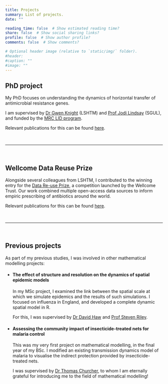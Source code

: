 ```yaml
---
title: Projects
summary: List of projects.
date: ""

reading_time: false  # Show estimated reading time?
share: false  # Show social sharing links?
profile: false  # Show author profile?
comments: false  # Show comments?

# Optional header image (relative to `static/img/` folder).
#header: 
#caption: ""
#image: ""
---
```


## **PhD project**

My PhD focuses on understanding the dynamics of horizontal transfer of antimicrobial resistance genes.

I am supervised by [Dr Gwen Knight](https://gwenknight.github.io/) (LSHTM) and [Prof Jodi Lindsay](https://www.researchgate.net/profile/Jodi_Lindsay) (SGUL), and funded by the [MRC LID program](http://mrc-lid.lshtm.ac.uk/).

Relevant publications for this can be found [here](https://qleclerc.netlify.com/publication/sysreview/).

<br>

***

<br>

## **Wellcome Data Reuse Prize**

Alongside several colleagues from LSHTM, I contributed to the winning entry for the [Data Re-use Prize](https://wellcome.ac.uk/news/new-data-re-use-prizes-help-unlock-value-research), a competition launched by the Wellcome Trust.
Our work combined multiple open-access data sources to inform empiric prescribing of antibiotics around the world.

Relevant publications for this can be found [here](https://qleclerc.netlify.com/publication/empiricprescribing/).

<br>

***

<br>

## **Previous projects**

As part of my previous studies, I was involved in other mathematical modelling projects:

* #### The effect of structure and resolution on the dynamics of spatial epidemic models
In my MSc project, I examined the link between the spatial scale at which we simulate epidemics and the results of such simulations. I focused on influenza in England, and developed a complete dynamic spatial model in R.

    For this, I was supervised by [Dr David Haw](https://www.imperial.ac.uk/people/d.haw) and [Prof Steven Riley](https://www.imperial.ac.uk/people/s.riley).

* #### Assessing the community impact of insecticide-treated nets for malaria control
This was my very first project on mathematical modelling, in the final year of my BSc. I modified an existing transmission dynamics model of malaria to visualise the indirect protection provided by insecticide-treated nets.

    I was supervised by [Dr Thomas Churcher](https://www.imperial.ac.uk/people/thomas.churcher), to whom I am eternally grateful for introducing me to the field of mathematical modelling!





